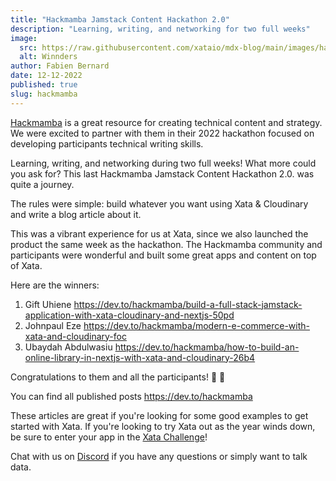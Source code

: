 ```yaml
---
title: "Hackmamba Jamstack Content Hackathon 2.0"
description: "Learning, writing, and networking for two full weeks"
image:
  src: https://raw.githubusercontent.com/xataio/mdx-blog/main/images/hackmamba.png
  alt: Winnders
author: Fabien Bernard
date: 12-12-2022
published: true
slug: hackmamba
---
```


[Hackmamba](https://hackmamba.io/) is a great resource for creating technical content and strategy. We were excited to partner with them in their 2022 hackathon focused on developing participants technical writing skills.

Learning, writing, and networking during two full weeks! What more could you ask for? This last Hackmamba Jamstack Content Hackathon 2.0. was quite a journey.

The rules were simple: build whatever you want using Xata & Cloudinary and write a blog article about it.

This was a vibrant experience for us at Xata, since we also launched the product the same week as the hackathon. The Hackmamba community and participants were wonderful and built some great apps and content on top of Xata.

Here are the winners:

1. Gift Uhiene https://dev.to/hackmamba/build-a-full-stack-jamstack-application-with-xata-cloudinary-and-nextjs-50pd
2. Johnpaul Eze https://dev.to/hackmamba/modern-e-commerce-with-xata-and-cloudinary-foc
3. Ubaydah Abdulwasiu https://dev.to/hackmamba/how-to-build-an-online-library-in-nextjs-with-xata-and-cloudinary-26b4

Congratulations to them and all the participants! 🎉 🎉

You can find all published posts https://dev.to/hackmamba

These articles are great if you're looking for some good examples to get started with Xata. If you're looking to try Xata out as the year winds down, be sure to enter your app in the [Xata Challenge](https://xata.io/challenge)!

Chat with us on [Discord](https://xata.io/discord) if you have any questions or simply want to talk data.
